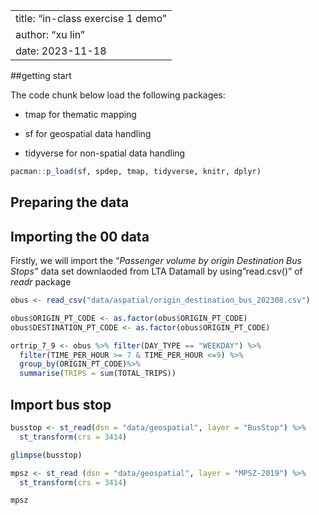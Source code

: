 
---
title: "in-class exercise 1 demo"
author: "xu lin"
date: 2023-11-18
---


##getting start

The code chunk below load the following packages:

-   tmap for thematic mapping

-   sf for geospatial data handling

-   tidyverse for non-spatial data handling

```r
pacman::p_load(sf, spdep, tmap, tidyverse, knitr, dplyr)
```

## Preparing the data

## Importing the 00 data

Firstly, we will import the "*Passenger volume by origin Destination Bus Stops"* data set downlaoded from LTA Datamall by using"read.csv()" of *readr* package

```r
obus <- read_csv("data/aspatial/origin_destination_bus_202308.csv")
```

```r
obus$ORIGIN_PT_CODE <- as.factor(obus$ORIGIN_PT_CODE)
obus$DESTINATION_PT_CODE <- as.factor(obus$ORIGIN_PT_CODE)
```

```r
ortrip_7_9 <- obus %>% filter(DAY_TYPE == "WEEKDAY") %>%
  filter(TIME_PER_HOUR >= 7 & TIME_PER_HOUR <=9) %>%
  group_by(ORIGIN_PT_CODE)%>% 
  summarise(TRIPS = sum(TOTAL_TRIPS))
```

## Import bus stop

```r
busstop <- st_read(dsn = "data/geospatial", layer = "BusStop") %>%
  st_transform(crs = 3414)
```

```r
glimpse(busstop)
```

```r
mpsz <- st_read (dsn = "data/geospatial", layer = "MPSZ-2019") %>%
  st_transform(crs = 3414)
```

```r
mpsz
```
